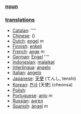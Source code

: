 === [[noun]] ===

=== [[translation]]s ===

*[[Catalan]]: [[]] ''''
*[[Chinese]]: [[]] ()
*[[Dutch]]: [[engel]] ''m''
*[[Finnish]]: [[enkeli]]
*[[French]]: [[ange]] ''m''
*[[German]]: [[Engel]] ''''
*[[Indonesian]]: [[malaikat]]
*[[Interlingua]]: [[angelo]]
*[[Italian]]: [[angelo]]
*[[Japanese]]: [[天使]] (てんし, tenshi)
*[[Korean]]: [[천사]] [天使] (cheonsa)
*[[Polish]]: [[]]
*[[Portuguese]]: [[anjo]] ''m''
*[[Russian]]: [[ангел]]
*[[Spanish]]: [[ángel]] ''m''